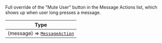 Full override of the "Mute User" button in the Message Actions list, which shows up when user long presses a message.

<!-- TODO: Change to new docs -->
| Type |
| - |
| (message) => [`MessageAction`](/reactnative/object-types/message-action) |

